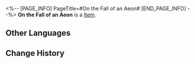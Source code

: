 <%-- [PAGE_INFO]
PageTitle=#On the Fall of an Aeon#
[END_PAGE_INFO] --%>
{{Item Infobox
|id          = 24000
|image       = Item On the Fall of an Aeon.png
|type        = 
|invCategory = Light Cone
|rarity      = 5
|effect      = Light Cone for the Path of {{Color|h|Destruction}}. The Light Cone ability is only effective for characters of this Path.
|description = It began with a flash of light.<br />One by one, they fell as the threat of expiration loomed over them.<br />They had to stop self-replicating and rushed to embrace each other,<br />trying to offer the right to reproduce in exchange for a possibility of survival.<br />They held hands in a show of unprecedented unity.<br />...But the Paths met an abrupt end,<br />and they were headed to a true death.
}}
'''On the Fall of an Aeon''' is a [[Item]].

==Other Languages==
{{Other Languages
|en   = On the Fall of an Aeon
|zhs  = 记一位星神的陨落
|zht  = 記一位星神的殞落
|ja   = とある{{Rubi|星神|アイオーン}}の{{Rubi|殞落|うんらく}}を{{Rubi|記|しる}}す
|ko   = 어떤 에이언즈의 몰락
|es   = Sobre la caída de un Eón
|fr   = La chute d'un Aiôn
|ru   = О падении Эона
|th   = On the Fall of an Aeon
|vi   = Sự Sụp Đổ Của Aeon
|de   = Der Niedergang eines Äons
|id   = On the Fall of an Aeon
|pt   = Na Queda de Um Aeon
}}

==Change History==
{{Change History|2.0}}